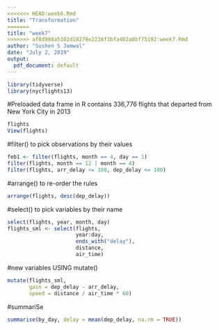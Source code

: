 ---
<<<<<<< HEAD:week6.Rmd
title: "Transformation"
=======
title: "week7"
>>>>>>> af8d980a5102d18278e2238f3bfa402a0bf75192:week7.Rmd
author: "Sushen S Jamwal"
date: "July 2, 2019"
output:
  pdf_document: default
---

```{r}
library(tidyverse)
library(nycflights13)

```


#Preloaded data frame in R contains 336,776 flights that departed from New York City in 2013
```{r}
flights
View(flights)
```

#filter() to pick observations by their values 
```{r}
feb1 <- filter(flights, month == 4, day == 1)
filter(flights, month == 12 | month == 4)
filter(flights, arr_delay <= 100, dep_delay <= 100)
```

#arrange() to re-order the rules
```{r}
arrange(flights, desc(dep_delay))
```

#select() to pick variables by their name
```{r}
select(flights, year, month, day)
flights_sml <- select(flights, 
                      year:day, 
                      ends_with("delay"), 
                      distance, 
                      air_time)
```
#new variables USING mutate()

```{r}
mutate(flights_sml,
       gain = dep_delay - arr_delay,
       speed = distance / air_time * 60)
```
#summariSe
```{r}
summarise(by_day, delay = mean(dep_delay, na.rm = TRUE))
```